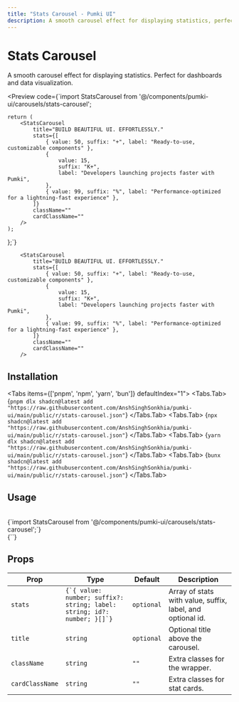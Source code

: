 ```yaml
---
title: "Stats Carousel - Pumki UI"
description: A smooth carousel effect for displaying statistics, perfect for dashboards and data visualization.
---
```



# Stats Carousel

A smooth carousel effect for displaying statistics.
<Callout>Perfect for dashboards and data visualization.</Callout>

<Preview
  code={`import StatsCarousel from '@/components/pumki-ui/carousels/stats-carousel';

    return (
        <StatsCarousel
            title="BUILD BEAUTIFUL UI. EFFORTLESSLY."
            stats={[
                { value: 50, suffix: "+", label: "Ready-to-use, customizable components" },
                {
                    value: 15,
                    suffix: "K+",
                    label: "Developers launching projects faster with Pumki",
                },
                { value: 99, suffix: "%", label: "Performance-optimized for a lightning-fast experience" },
            ]}
            className=""
            cardClassName=""
        />
    );
};`}
>
        <StatsCarousel
            title="BUILD BEAUTIFUL UI. EFFORTLESSLY."
            stats={[
                { value: 50, suffix: "+", label: "Ready-to-use, customizable components" },
                {
                    value: 15,
                    suffix: "K+",
                    label: "Developers launching projects faster with Pumki",
                },
                { value: 99, suffix: "%", label: "Performance-optimized for a lightning-fast experience" },
            ]}
            className=""
            cardClassName=""
        />

</Preview>

## Installation

<Tabs items={['pnpm', 'npm', 'yarn', 'bun']} defaultIndex="1">
  <Tabs.Tab>
    <CodeBlock language="bash">
      {`pnpm dlx shadcn@latest add "https://raw.githubusercontent.com/AnshSinghSonkhia/pumki-ui/main/public/r/stats-carousel.json"`}
    </CodeBlock>
  </Tabs.Tab>
  <Tabs.Tab>
    <CodeBlock language="bash">
      {`npx shadcn@latest add "https://raw.githubusercontent.com/AnshSinghSonkhia/pumki-ui/main/public/r/stats-carousel.json"`}
    </CodeBlock>
  </Tabs.Tab>
  <Tabs.Tab>
    <CodeBlock language="bash">
      {`yarn dlx shadcn@latest add "https://raw.githubusercontent.com/AnshSinghSonkhia/pumki-ui/main/public/r/stats-carousel.json"`}
    </CodeBlock>
  </Tabs.Tab>
  <Tabs.Tab>
    <CodeBlock language="bash">
      {`bunx shadcn@latest add "https://raw.githubusercontent.com/AnshSinghSonkhia/pumki-ui/main/public/r/stats-carousel.json"`}
    </CodeBlock>
  </Tabs.Tab>
</Tabs>

## Usage

<br/>

<CodeBlock language="typescript">
    {`import StatsCarousel from '@/components/pumki-ui/carousels/stats-carousel';`}
</CodeBlock>

<br/>

<CodeBlock language="typescript">
    {`<StatsCarousel
            title="CREATE STUNNING INTERFACES WITH SCROLLX UI COMPONENTS"
            stats={[
                { value: 40, suffix: "+", label: "Handcrafted animated components" },
                { value: 12, suffix: "K+", label: "Developers building with ScrollX UI" },
                { value: 99, suffix: "%", label: "Performance optimized for web" },
            ]}
            className=""
            cardClassName=""
      />`}
</CodeBlock>

## Props


<PumkiTableStyles />

<PumkiTable>
  <table className="pumki-table">
    <thead>
      <tr>
        <th>Prop</th>
        <th>Type</th>
        <th>Default</th>
        <th>Description</th>
      </tr>
    </thead>
    <tbody>
      <tr>
        <td><code>stats</code></td>
        <td><code>{`{ value: number; suffix?: string; label: string; id?: number; }[]`}</code></td>
        <td><code>optional</code></td>
        <td>Array of stats with value, suffix, label, and optional id.</td>
      </tr>
      <tr>
        <td><code>title</code></td>
        <td><code>string</code></td>
        <td><code>optional</code></td>
        <td>Optional title above the carousel.</td>
      </tr>
      <tr>
        <td><code>className</code></td>
        <td><code>string</code></td>
        <td><code>""</code></td>
        <td>Extra classes for the wrapper.</td>
      </tr>
      <tr>
        <td><code>cardClassName</code></td>
        <td><code>string</code></td>
        <td><code>""</code></td>
        <td>Extra classes for stat cards.</td>
      </tr>
    </tbody>
  </table>
</PumkiTable>